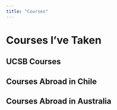 ```yaml
---
title: "Courses"
---
```


# Courses I've Taken

## UCSB Courses

<!-- Add content -->

## Courses Abroad in Chile

<!-- Add content -->

## Courses Abroad in Australia

<!-- Add content -->
